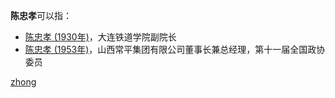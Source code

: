 '''陈忠孝'''可以指：
* [[陈忠孝_(1930年)|陈忠孝 (1930年)]]，大连铁道学院副院长
* [[陈忠孝_(1953年)|陈忠孝 (1953年)]]，山西常平集团有限公司董事长兼总经理，第十一届全国政协委员

{{disambig}}

[[Category:三字陈姓人名消歧义|zhong]]